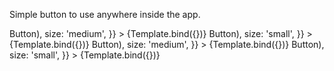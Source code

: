 
<Meta title="ui/Button" component={Button} />


Simple button to use anywhere inside the app.

<Canvas>
    <Story
        name="Primary medium"
        args={{
            primary: true,
            children: (<>Button</>),
            size: 'medium',
        }}
    >
        {Template.bind({})}
    </Story>
    <Story
        name="Primary small"
        args={{
            primary: true,
            children: (<>Button</>),
            size: 'small',
        }}
    >
        {Template.bind({})}
    </Story>
</Canvas>

<Canvas>
    <Story
        name="Secondary medium"
        args={{
            children: (<>Button</>),
            size: 'medium',
        }}
    >
        {Template.bind({})}
    </Story>
    <Story
        name="Secondary small"
        args={{
            children: (<>Button</>),
            size: 'small',
        }}
    >
        {Template.bind({})}
    </Story>
</Canvas>